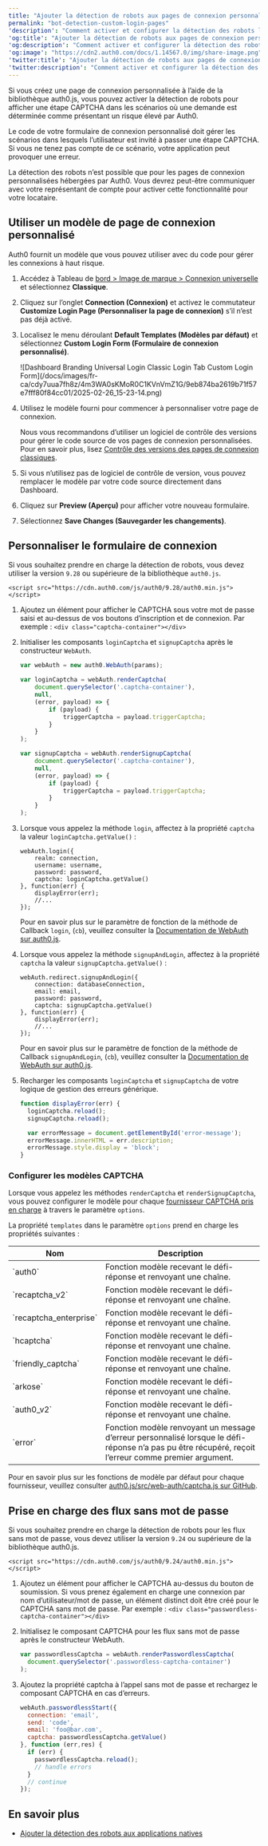 ```yaml
---
title: "Ajouter la détection de robots aux pages de connexion personnalisées"
permalink: "bot-detection-custom-login-pages"
'description': "Comment activer et configurer la détection des robots lors de l’utilisation de pages de connexion personnalisées créées avec la bibliothèque auth0.js."
'og:title': "Ajouter la détection de robots aux pages de connexion personnalisées"
'og:description': "Comment activer et configurer la détection des robots lors de l’utilisation de pages de connexion personnalisées créées avec la bibliothèque auth0.js."
'og:image': "https://cdn2.auth0.com/docs/1.14567.0/img/share-image.png"
'twitter:title': "Ajouter la détection de robots aux pages de connexion personnalisées"
'twitter:description': "Comment activer et configurer la détection des robots lors de l’utilisation de pages de connexion personnalisées créées avec la bibliothèque auth0.js."
---
```


Si vous créez une page de connexion personnalisée à l’aide de la bibliothèque auth0.js, vous pouvez activer la détection de robots pour afficher une étape CAPTCHA dans les scénarios où une demande est déterminée comme présentant un risque élevé par Auth0.

Le code de votre formulaire de connexion personnalisé doit gérer les scénarios dans lesquels l’utilisateur est invité à passer une étape CAPTCHA. Si vous ne tenez pas compte de ce scénario, votre application peut provoquer une erreur.

<Callout icon="file-lines" color="#0EA5E9" iconType="regular">

La détection des robots n’est possible que pour les pages de connexion personnalisées hébergées par Auth0. Vous devrez peut-être communiquer avec votre représentant de compte pour activer cette fonctionnalité pour votre locataire.

</Callout>

## Utiliser un modèle de page de connexion personnalisé

Auth0 fournit un modèle que vous pouvez utiliser avec du code pour gérer les connexions à haut risque.

1. Accédez à Tableau de [bord > Image de marque > Connexion universelle](https://manage.auth0.com/#/login_settings) et sélectionnez **Classique**.
2. Cliquez sur l’onglet **Connection (Connexion)** et activez le commutateur **Customize Login Page (Personnaliser la page de connexion)** s’il n’est pas déjà activé.
3. Localisez le menu déroulant **Default Templates (Modèles par défaut)** et sélectionnez **Custom Login Form (Formulaire de connexion personnalisé)**.

   <Frame>![Dashboard Branding Universal Login Classic Login Tab Custom Login Form](/docs/images/fr-ca/cdy7uua7fh8z/4m3WA0sKMoR0C1KVnVmZ1G/9eb874ba2619b71f57e7fff80f84cc01/2025-02-26_15-23-14.png)</Frame>

4. Utilisez le modèle fourni pour commencer à personnaliser votre page de connexion.

   <Callout icon="file-lines" color="#0EA5E9" iconType="regular">

   Nous vous recommandons d’utiliser un logiciel de contrôle des versions pour gérer le code source de vos pages de connexion personnalisées. Pour en savoir plus, lisez [Contrôle des versions des pages de connexion classiques](/docs/fr-ca/customize/login-pages/classic-login/version-control).

   </Callout>

5. Si vous n’utilisez pas de logiciel de contrôle de version, vous pouvez remplacer le modèle par votre code source directement dans Dashboard.
6. Cliquez sur **Preview (Aperçu)** pour afficher votre nouveau formulaire.
7. Sélectionnez **Save Changes (Sauvegarder les changements)**.

## Personnaliser le formulaire de connexion

Si vous souhaitez prendre en charge la détection de robots, vous devez utiliser la version `9.28` ou supérieure de la bibliothèque `auth0.js`.

`<script src="https://cdn.auth0.com/js/auth0/9.28/auth0.min.js"></script>`

1. Ajoutez un élément pour afficher le CAPTCHA sous votre mot de passe saisi et au-dessus de vos boutons d’inscription et de connexion. Par exemple : `<div class="captcha-container"></div>`
2. Initialiser les composants `loginCaptcha` et `signupCaptcha` après le constructeur `WebAuth`.

   ```javascript lines
   var webAuth = new auth0.WebAuth(params);

   var loginCaptcha = webAuth.renderCaptcha(
       document.querySelector('.captcha-container'),
       null,
       (error, payload) => {
           if (payload) {
               triggerCaptcha = payload.triggerCaptcha;
           }
       }
   );

   var signupCaptcha = webAuth.renderSignupCaptcha(
       document.querySelector('.captcha-container'),
       null,
       (error, payload) => {
           if (payload) {
               triggerCaptcha = payload.triggerCaptcha;
           }
       }
   );
   ```

   

   
3. Lorsque vous appelez la méthode `login`, affectez à la propriété `captcha` la valeur `loginCaptcha.getValue()` :

   ```text lines
   webAuth.login({
       realm: connection,
       username: username,
       password: password,
       captcha: loginCaptcha.getValue()
   }, function(err) {
       displayError(err);
       //...
   });
   ```

   

   

   Pour en savoir plus sur le paramètre de fonction de la méthode de Callback `login`, (`cb`), veuillez consulter la [Documentation de WebAuth sur auth0.js](https://auth0.github.io/auth0.js/global.html#login).
4. Lorsque vous appelez la méthode `signupAndLogin`, affectez à la propriété `captcha` la valeur `signupCaptcha.getValue()` :

   ```text lines
   webAuth.redirect.signupAndLogin({
       connection: databaseConnection,
       email: email,
       password: password,
       captcha: signupCaptcha.getValue()
   }, function(err) {
       displayError(err);
       //...
   });
   ```

   

   

   Pour en savoir plus sur le paramètre de fonction de la méthode de Callback `signupAndLogin`, (`cb`), veuillez consulter la [Documentation de WebAuth sur auth0.js](https://auth0.github.io/auth0.js/global.html#login).
5. Recharger les composants `loginCaptcha` et `signupCaptcha` de votre logique de gestion des erreurs générique.

   ```javascript lines
   function displayError(err) {
     loginCaptcha.reload();
     signupCaptcha.reload();

     var errorMessage = document.getElementById('error-message');
     errorMessage.innerHTML = err.description;
     errorMessage.style.display = 'block';
   }
   ```

   

   

### Configurer les modèles CAPTCHA

Lorsque vous appelez les méthodes `renderCaptcha` et `renderSignupCaptcha`, vous pouvez configurer le modèle pour chaque [fournisseur CAPTCHA pris en charge](/docs/fr-ca/secure/attack-protection/bot-detection/configure-captcha) à travers le paramètre `options`.

La propriété `templates` dans le paramètre `options` prend en charge les propriétés suivantes :

<table class="table"><thead>
<tr>
<th><strong>Nom</strong></th>
<th><strong>Description</strong></th>
</tr>
</thead>
<tbody>
<tr>
<td>`auth0`</td>
<td>Fonction modèle recevant le défi-réponse et renvoyant une chaîne.</td>
</tr>
<tr>
<td>`recaptcha_v2`</td>
<td>Fonction modèle recevant le défi-réponse et renvoyant une chaîne.</td>
</tr>
<tr>
<td>`recaptcha_enterprise`</td>
<td>Fonction modèle recevant le défi-réponse et renvoyant une chaîne.</td>
</tr>
<tr>
<td>`hcaptcha`</td>
<td>Fonction modèle recevant le défi-réponse et renvoyant une chaîne.</td>
</tr>
<tr>
<td>`friendly_captcha`</td>
<td>Fonction modèle recevant le défi-réponse et renvoyant une chaîne.</td>
</tr>
<tr>
<td>`arkose`</td>
<td>Fonction modèle recevant le défi-réponse et renvoyant une chaîne.</td>
</tr>
<tr>
<td>`auth0_v2`</td>
<td>Fonction modèle recevant le défi-réponse et renvoyant une chaîne.</td>
</tr>
<tr>
<td>`error`</td>
<td>Fonction modèle renvoyant un message d’erreur personnalisé lorsque le défi-réponse n’a pas pu être récupéré, reçoit l’erreur comme premier argument.</td>
</tr>
</tbody>
</table>

Pour en savoir plus sur les fonctions de modèle par défaut pour chaque fournisseur, veuillez consulter [auth0.js/src/web-auth/captcha.js sur GitHub](https://github.com/auth0/auth0.js/blob/a3ddc0905a5da33aa190a9098467576976b95ec8/src/web-auth/captcha.js#L28).

## Prise en charge des flux sans mot de passe

Si vous souhaitez prendre en charge la détection de robots pour les flux sans mot de passe, vous devez utiliser la version `9.24` ou supérieure de la bibliothèque auth0.js.

`<script src="https://cdn.auth0.com/js/auth0/9.24/auth0.min.js"></script>`

1. Ajoutez un élément pour afficher le CAPTCHA au-dessus du bouton de soumission. Si vous prenez également en charge une connexion par nom d’utilisateur/mot de passe, un élément distinct doit être créé pour le CAPTCHA sans mot de passe. Par exemple : `<div class="passwordless-captcha-container"></div>`
2. Initialisez le composant CAPTCHA pour les flux sans mot de passe après le constructeur WebAuth.

   ```javascript lines
   var passwordlessCaptcha = webAuth.renderPasswordlessCaptcha(
     document.querySelector('.passwordless-captcha-container')
   );
   ```

   

   
3. Ajoutez la propriété captcha à l’appel sans mot de passe et rechargez le composant CAPTCHA en cas d’erreurs.

   ```javascript lines
   webAuth.passwordlessStart({
     connection: 'email',
     send: 'code',
     email: 'foo@bar.com',
     captcha: passwordlessCaptcha.getValue()
   }, function (err,res) {
     if (err) {
       passwordlessCaptcha.reload();
       // handle errors
     }
     // continue
   });
   ```

   

   

## En savoir plus

* [Ajouter la détection des robots aux applications natives](/docs/fr-ca/secure/attack-protection/bot-detection/bot-detection-native-apps)
